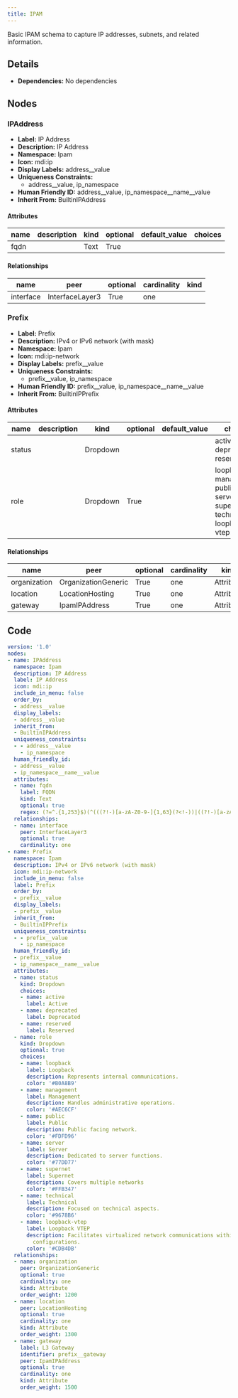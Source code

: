 ```yaml
---
title: IPAM
---
```


Basic IPAM schema to capture IP addresses, subnets, and related information.

## Details

- **Dependencies:** No dependencies

## Nodes

### IPAddress

- **Label:** IP Address
- **Description:** IP Address
- **Namespace:** Ipam
- **Icon:** mdi:ip
- **Display Labels:** address__value
- **Uniqueness Constraints:**
    - address__value, ip_namespace
- **Human Friendly ID:** address__value, ip_namespace__name__value
- **Inherit From:** BuiltinIPAddress

#### Attributes

| name | description | kind | optional | default_value | choices |
| ---- | ----------- | ---- | -------- | ------------- | ------- |
| fqdn |  | Text | True |  |  |

#### Relationships

| name | peer | optional | cardinality | kind |
| ---- | ---- | -------- | ----------- | ---- |
| interface | InterfaceLayer3 | True | one |  |

### Prefix

- **Label:** Prefix
- **Description:** IPv4 or IPv6 network (with mask)
- **Namespace:** Ipam
- **Icon:** mdi:ip-network
- **Display Labels:** prefix__value
- **Uniqueness Constraints:**
    - prefix__value, ip_namespace
- **Human Friendly ID:** prefix__value, ip_namespace__name__value
- **Inherit From:** BuiltinIPPrefix

#### Attributes

| name | description | kind | optional | default_value | choices |
| ---- | ----------- | ---- | -------- | ------------- | ------- |
| status |  | Dropdown |  |  | active, deprecated, reserved |
| role |  | Dropdown | True |  | loopback, management, public, server, supernet, technical, loopback-vtep |

#### Relationships

| name | peer | optional | cardinality | kind |
| ---- | ---- | -------- | ----------- | ---- |
| organization | OrganizationGeneric | True | one | Attribute |
| location | LocationHosting | True | one | Attribute |
| gateway | IpamIPAddress | True | one | Attribute |


## Code

```yaml
version: '1.0'
nodes:
- name: IPAddress
  namespace: Ipam
  description: IP Address
  label: IP Address
  icon: mdi:ip
  include_in_menu: false
  order_by:
  - address__value
  display_labels:
  - address__value
  inherit_from:
  - BuiltinIPAddress
  uniqueness_constraints:
  - - address__value
    - ip_namespace
  human_friendly_id:
  - address__value
  - ip_namespace__name__value
  attributes:
  - name: fqdn
    label: FQDN
    kind: Text
    optional: true
    regex: (?=^.{1,253}$)(^(((?!-)[a-zA-Z0-9-]{1,63}(?<!-))|((?!-)[a-zA-Z0-9-]{1,63}(?<!-)\.)+[a-zA-Z]{2,63})$)
  relationships:
  - name: interface
    peer: InterfaceLayer3
    optional: true
    cardinality: one
- name: Prefix
  namespace: Ipam
  description: IPv4 or IPv6 network (with mask)
  icon: mdi:ip-network
  include_in_menu: false
  label: Prefix
  order_by:
  - prefix__value
  display_labels:
  - prefix__value
  inherit_from:
  - BuiltinIPPrefix
  uniqueness_constraints:
  - - prefix__value
    - ip_namespace
  human_friendly_id:
  - prefix__value
  - ip_namespace__name__value
  attributes:
  - name: status
    kind: Dropdown
    choices:
    - name: active
      label: Active
    - name: deprecated
      label: Deprecated
    - name: reserved
      label: Reserved
  - name: role
    kind: Dropdown
    optional: true
    choices:
    - name: loopback
      label: Loopback
      description: Represents internal communications.
      color: '#B0A8B9'
    - name: management
      label: Management
      description: Handles administrative operations.
      color: '#AEC6CF'
    - name: public
      label: Public
      description: Public facing network.
      color: '#FDFD96'
    - name: server
      label: Server
      description: Dedicated to server functions.
      color: '#77DD77'
    - name: supernet
      label: Supernet
      description: Covers multiple networks
      color: '#FFB347'
    - name: technical
      label: Technical
      description: Focused on technical aspects.
      color: '#9678B6'
    - name: loopback-vtep
      label: Loopback VTEP
      description: Facilitates virtualized network communications within loopback
        configurations.
      color: '#CDB4DB'
  relationships:
  - name: organization
    peer: OrganizationGeneric
    optional: true
    cardinality: one
    kind: Attribute
    order_weight: 1200
  - name: location
    peer: LocationHosting
    optional: true
    cardinality: one
    kind: Attribute
    order_weight: 1300
  - name: gateway
    label: L3 Gateway
    identifier: prefix__gateway
    peer: IpamIPAddress
    optional: true
    cardinality: one
    kind: Attribute
    order_weight: 1500

```